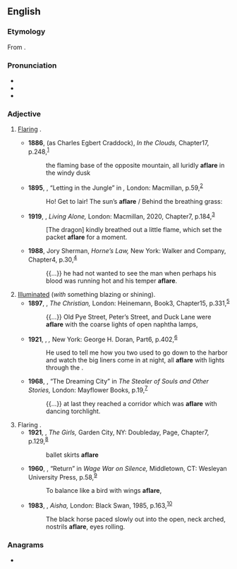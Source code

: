 ==English==

===Etymology===
From {{affix|en|a-|flare}}.

===Pronunciation===
* {{IPA|en|/əˈflɛə(ɹ)/}}
* {{audio|en|LL-Q1860 (eng)-Vealhurl-aflare.wav|Audio (Southern England)}}
* {{rhymes|en|ɛə(ɹ)|s=2}}

===Adjective===
{{en-adj|-}}

# [[flare|Flaring]] {{gloss|[[blaze|blazing]] or shining brightly or suddenly; also figuratively, of a strong [[emotion]]}}.
#: {{syn|en|ablaze|afire|aflame|alight}}
#* '''1886''', {{w|Mary Noailles Murfree}} (as Charles Egbert Craddock), ''In the Clouds,'' Chapter{{nbsp}}17, p.{{nbsp}}248,<sup>[https://archive.org/details/incloudsastory00murfrich/page/248/mode/1up?q=aflare]</sup>
#*: the flaming base of the opposite mountain, all luridly '''aflare''' in the windy dusk
#* '''1895''', {{w|Rudyard Kipling}}, “Letting in the Jungle” in ''{{w|The Second Jungle Book}},'' London: Macmillan, p.{{nbsp}}59,<sup>[https://archive.org/details/secondjunglebook00kipliala/page/59/mode/1up?q=aflare]</sup>
#*: Ho! Get to lair! The sun’s '''aflare''' / Behind the breathing grass:
#* '''1919''', {{w|Stella Benson}}, ''Living Alone,'' London: Macmillan, 2020, Chapter{{nbsp}}7, p.{{nbsp}}184,<sup>[https://archive.org/details/livingalone00bensuoft/page/184/mode/1up?q=aflare]</sup>
#*: [The dragon] kindly breathed out a little flame, which set the packet '''aflare''' for a moment.
#* '''1988''', Jory Sherman, ''Horne’s Law,'' New York: Walker and Company, Chapter{{nbsp}}4, p.{{nbsp}}30,<sup>[https://archive.org/details/horneslaw00sher/page/30/mode/1up?q=aflare]</sup>
#*: {{...}} he had not wanted to see the man when perhaps his blood was running hot and his temper '''aflare'''.
# [[illuminate|Illuminated]] (''with'' something blazing or shining).
#* '''1897''', {{w|Hall Caine}}, ''The Christian,'' London: Heinemann, Book{{nbsp}}3, Chapter{{nbsp}}15, p.{{nbsp}}331,<sup>[https://archive.org/details/christianstory00cainuoft/page/331/mode/1up?q=aflare]</sup>
#*: {{...}} Old Pye Street, Peter’s Street, and Duck Lane were '''aflare''' with the coarse lights of open naphtha lamps,
#* '''1921''', {{w|John Dos Passos}}, ''{{w|Three Soldiers}},'' New York: George H. Doran, Part{{nbsp}}6, p.{{nbsp}}402,<sup>[https://archive.org/details/threesoldiers00dospuoft/page/402/mode/1up?q=aflare]</sup>
#*: He used to tell me how you two used to go down to the harbor and watch the big liners come in at night, all '''aflare''' with lights through the {{w|Golden Gate}}.
#* '''1968''', {{w|Michael Moorcock}}, “The Dreaming City” in ''The Stealer of Souls and Other Stories,'' London: Mayflower Books, p.{{nbsp}}19,<sup>[https://archive.org/details/stealerofsoulsot0000moor/page/19/mode/1up?q=aflare]</sup>
#*: {{...}} at last they reached a corridor which was '''aflare''' with dancing torchlight.
# Flaring {{gloss|opening outward}}.
#* '''1921''', {{w|Edna Ferber}}, ''The Girls,'' Garden City, NY: Doubleday, Page, Chapter{{nbsp}}7, p.{{nbsp}}129,<sup>[https://archive.org/details/thegirls00ferbuoft/page/129/mode/1up?q=aflare]</sup>
#*: ballet skirts '''aflare'''
#* '''1960''', {{w|Vassar Miller}}, “Return” in ''Wage War on Silence,'' Middletown, CT: Wesleyan University Press, p.{{nbsp}}58,<sup>[https://archive.org/details/wagewaronsilence00mill/page/58/mode/1up?q=aflare]</sup>
#*: To balance like a bird with wings '''aflare''',
#* '''1983''', {{w|Ahdaf Soueif}}, ''Aisha,'' London: Black Swan, 1985, p.{{nbsp}}163,<sup>[https://archive.org/details/aisha0000soue/page/163/mode/1up?q=aflare]</sup>
#*: The black horse paced slowly out into the open, neck arched, nostrils '''aflare''', eyes rolling.

===Anagrams===
* {{anagrams|en|a=aaeflr|rafale}}